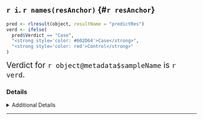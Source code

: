 ## `r i`. `r names(resAnchor)` {#`r resAnchor`}

```r
pred <- rlresult(object, resultName = "predictRes")
verd <- ifelse(
  pred$Verdict == "Case", 
  "<strong style='color: #602D64'>Case</strong>", 
  "<strong style='color: red'>Control</strong>"
)
```
<span style="font-size: 1.5em">Verdict for `r object@metadata$sampleName` is `r verd`.</span>

### Details

<details>

<summary>Additional Details</summary>

To evaluate sample quality, a binary classifier was developed via the online-learning approach described in the RLSuite manuscript. The classifier evaluates features engineered from the RLFS Z score distribution, specifically, the following features:

```r
feature_key <- tibble::tribble(
  ~feature, ~description,
  "Z1", "mean of Z",
  "Z2", "variance of Z",
  "Zacf1", "mean of Z ACF",
  "Zacf2", "variance of Z ACF",
  "ReW1", "mean of FT of Z (real part)",
  "ReW2", "variance of FT of Z (real part)",
  "ImW1", "mean of FT of Z (imaginary part)",
  "ImW2", "variance of FT of Z (imaginary part)",
  "ReWacf1", "mean of FT of Z ACF (real part)",
  "ReWacf2", "variance of FT of Z ACF (real part)",
  "ImWacf1", "mean of FT of Z ACF (imaginary part)",
  "ImWacf2", "variance of FT of Z ACF (imaginary part)"
) 

tibble::tibble(
  pred$Features
) %>% 
  dplyr::right_join(feature_key, by = "feature") %>%
  dplyr::relocate(description, .after = feature) %>%
  kableExtra::kable(caption = paste0(
    "Abbrevitations: Z, Z-score",
    " distribution; ACF, autocorrelation function; FT, Fourier Transform."
  )) %>% 
  kableExtra::kable_material(c("striped", "hover"), 
                             position = "left", full_width=FALSE)
```

From these features, classification was performed to derive a *verdict* regarding whether the sample mapped R-loops or not. In short, "Case" indicates any sample for which all the following are true:

1. **Criteria 1**: The RLFS Permutation test P value is significant (p < .05)
2. **Criteria 2**: The Z-score distribution middle is > 0.
3. **Criteria 3**: The Z-score distribution middle is > the start and the end.
4. **Criteria 4**: The model predicts a label of "Case". 

The criteria for **`r object@metadata$sampleName`** are shown below:

```r
tibble::tibble(
    Criteria = paste0(seq(4),". ", names(pred$Criteria)),
    Result = unlist(pred$Criteria)
) %>%
    kableExtra::kable(caption = paste0(
        "Results from quality analysis of <strong>",
        object@metadata$sampleName, "</strong>")
    ) %>%
    kableExtra::kable_material(c("striped", "hover"),
                               full_width=FALSE,
                               position="float_right") %>%
    kableExtra::column_spec(
        column = 2, 
        color = ifelse(unlist(pred$Criteria), "#A45BA4", "red"),
        bold = TRUE
    ) 
```

These results led to the final prediction: `r verd`.

</details>


***
